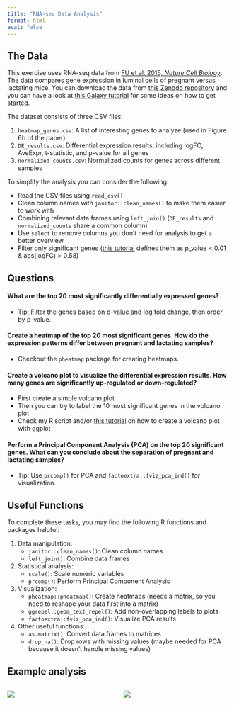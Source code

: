 ```yaml
---
title: "RNA-seq Data Analysis"
format: html
eval: false
---
```


## The Data

This exercise uses RNA-seq data from [FU et al. 2015, *Nature Cell Biology*](https://www.nature.com/articles/ncb3117). The data compares gene expression in luminal cells of pregnant versus lactating mice. You can download the data from [this Zenodo repository](https://zenodo.org/records/2529926) and you can have a look at [this Galaxy tutorial](https://training.galaxyproject.org/training-material/topics/transcriptomics/tutorials/rna-seq-viz-with-heatmap2/tutorial.html) for some ideas on how to get started.

The dataset consists of three CSV files:

1.  `heatmap_genes.csv`: A list of interesting genes to analyze (used in Figure 6b of the paper)
2.  `DE_results.csv`: Differential expression results, including logFC, AveExpr, t-statistic, and p-value for all genes
3.  `normalized_counts.csv`: Normalized counts for genes across different samples

To simplify the analysis you can consider the following:

- Read the CSV files using `read_csv()`
- Clean column names with `janitor::clean_names()` to make them easier to work with
- Combining relevant data frames using `left_join()` (`DE_results` and `normalized_counts` share a common column)
- Use `select` to remove columns you don’t need for analysis to get a better overview
- Filter only significant genes ([this tutorial]() defines them as p_value < 0.01 & abs(logFC) > 0.58)

## Questions

#### What are the top 20 most significantly differentially expressed genes?
-   Tip: Filter the genes based on p-value and log fold change, then order by p-value.

#### Create a heatmap of the top 20 most significant genes. How do the expression patterns differ between pregnant and lactating samples?
-   Checkout the `pheatmap` package for creating heatmaps.

#### Create a volcano plot to visualize the differential expression results. How many genes are significantly up-regulated or down-regulated?

- First create a simple volcano plot
- Then you can try to label the 10 most significant genes in the volcano plot
- Check my R script and/or [this tutorial](https://erikaduan.github.io/posts/2021-01-02-volcano-plots-with-ggplot2/) on how
to create a volcano plot with ggplot

#### Perform a Principal Component Analysis (PCA) on the top 20 significant genes. What can you conclude about the separation of pregnant and lactating samples?
-   Tip: Use `prcomp()` for PCA and `factoextra::fviz_pca_ind()` for visualization.


## Useful Functions

To complete these tasks, you may find the following R functions and packages helpful:

1.  Data manipulation:
    - `janitor::clean_names()`: Clean column names
    - `left_join()`: Combine data frames
2.  Statistical analysis:
    - `scale()`: Scale numeric variables
    - `prcomp()`: Perform Principal Component Analysis
3.  Visualization:
    - `pheatmap::pheatmap()`: Create heatmaps (needs a matrix, so you need to reshape your data first into a matrix)
    - `ggrepel::geom_text_repel()`: Add non-overlapping labels to plots
    - `factoextra::fviz_pca_ind()`: Visualize PCA results
4.  Other useful functions:
    - `as.matrix()`: Convert data frames to matrices
    - `drop_na()`: Drop rows with missing values (maybe needed for PCA because it doesn't handle missing values)
    
## Example analysis

:::{.columns}

:::{.column width="50%"}

![](img/day4/volcano.png)
:::

:::{.column width="50%"}


![](img/day4/heat_top20_2.png)
:::

:::
